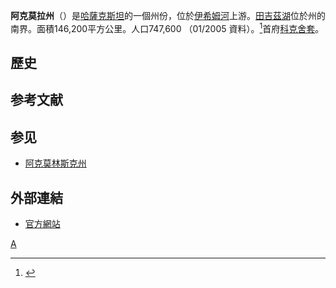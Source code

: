 {{noteTA
|G1=Country
}}
{{Infobox settlement
| name                    = 阿克莫拉州
| native_name             = {{lang|kk|Ақмола облысы}}<br/>{{lang|ru|Акмолинская область}}
| settlement_type         = [[哈薩克行政區劃|州]]
| image_shield            = Coat of Arms of Aqmola Province Kz.png
| image_map               = Akmola in Kazakhstan.svg
| timezone                = [[UTC+6|UTC+6]]
| website                 = http://www.akmo.gov.kz/
}}
'''阿克莫拉州'''（{{lang-kk|'''Ақмола облысы'''}}）是[[哈薩克斯坦|哈薩克斯坦]]的一個州份，位於[[伊希姆河|伊希姆河]]上游。[[田吉茲湖|田吉茲湖]]位於州的南界。面積146,200平方公里。人口747,600 （01/2005 資料）。<ref>{{Cite web |url=http://www.languages-study.com/demography/kazakhstan.html |title=Население Казахстана и его регионов в 1999-2005 гг., тысяч человек |accessdate=2008-03-01 |archive-date=2008-02-24 |archive-url=https://web.archive.org/web/20080224144352/http://www.languages-study.com/demography/kazakhstan.html |dead-url=no }}</ref>首府[[科克舍套|科克舍套]]。

==歷史==

== 参考文献 ==
<div class="references-small">
<references />
</div>

== 参见 ==
* [[阿克莫林斯克州|阿克莫林斯克州]]

== 外部連結 ==
*[http://www.akmo.gov.kz/ 官方網站] {{Wayback|url=http://www.akmo.gov.kz/ |date=20170505121431 }}

{{哈萨克斯坦小作品}}
{{哈萨克斯坦行政区划}}

[[Category:哈薩克斯坦行政區劃|А]]